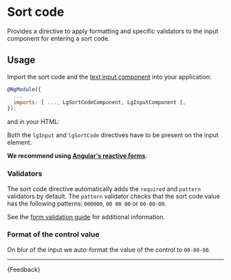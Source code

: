 
<Meta title="Patterns/Sort code/Guide" />

# Sort code

<p class="standfirst">Provides a directive to apply formatting and specific validators to the input component for entering a sort code.</p>

## Usage

Import the sort code and the [text input component](./?path=/docs/components-forms-text-input-guide--docs) into your application:

```js
@NgModule({
  ...
  imports: [ ..., LgSortCodeComponent, LgInputComponent ],
});
```

and in your HTML:

<Source id="patterns-sort-code-examples--sort-code" />

Both the `lgInput` and `lgSortCode` directives have to be present on the input element.

**We recommend using <a href="https://angular.io/guide/reactive-forms" target="_blank">Angular's reactive forms</a>.**

### Validators

The sort code directive automatically adds the `required` and `pattern` validators by default.
The `pattern` validator checks that the sort code value has the following patterns: `000000`, `00 00 00` or `00-00-00`.

See the [form validation guide](./?path=/docs/components-forms-form-validation-guide--docs) for additional information.

### Format of the control value

On blur of the input we auto-format the value of the control to `00-00-00`.

***

<Markdown>
  {Feedback}
</Markdown>
